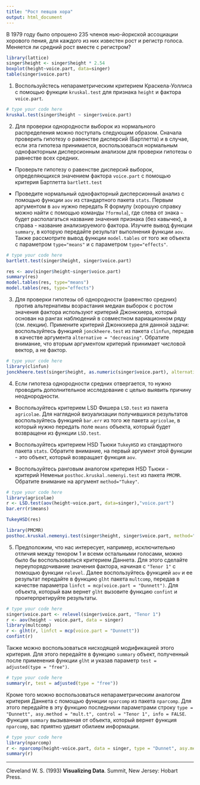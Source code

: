 ```yaml
---
title: "Рост певцов хора"
output: html_document
---
```

В 1979 году было опрошено 235 членов нью-йоркской ассоциации хорового пения, для каждого из них известен рост и регистр голоса. 
Меняется ли средний рост вместе с регистром?
```r
library(lattice)
singer$height <- singer$height * 2.54
boxplot(height~voice.part, data=singer)
table(singer$voice.part)
```



1. Воспользуйстесь непараметричеcким критерием Краскела-Уоллиса с помощью функции `kruskal.test` для признака `height`  и фактора `voice.part`.
```r
# type your code here
kruskal.test(singer$height ~ singer$voice.part)
```

2. Для проверки однородности выборок из нормального распределения можно поступать следующим образом. Сначала проверить гипотезу о равенстве дисперсий (Бартлетта) и в случае, если эта гипотеза принимается, воспользоваться нормальным однофакторным дисперсионным анализом для проверки гипотезы о равнестве всех средних. 

* Проверьте гипотезу о равенстве дисперсий выборок, определяющихся значением фактора `voice.part`  c помощью критерия Бартлетта `bartlett.test`

* Проведите нормальный однофакторный дисперсионный анализ с помощью функции `aov` из стандартного пакета `stats`. Первым аргументом  в `aov` нужно передать R формулу (хорошую справку можно найти с помощью команды `?formula`), где слева от знака `~` будет располагаться название значения признака  (без кавычек), а справа - название анализируемого фактора. Изучите вывод функции `summary`, в которую передайте результат выполнения функции `aov`. Также рассмотрите вывод функции `model.tables` от того же объекта с параметром `type="means"` и с параметром `type="effects"`. 

```r
# type your code here
bartlett.test(singer$height, singer$voice.part)
```
```r
res <- aov(singer$height~singer$voice.part)
summary(res)
model.tables(res, type="means")
model.tables(res, type="effects")
```



3. Для проверки гипотезы об однородности (равенство средних) против альтернативы возрастания медиан выборок с ростом значения фактора используют критерий Джонкхиера, который основан на рангах наблюдений в совместном вариационном ряду (см. лекции). Примените критерий Джонкхиера для данной задачи: воспользуйтесь функцией `jonckheere.test` из пакета `clinfun`, передав в качестве аргумента `alternative = "decreasing"`. Обратите внимание, что вторым аргументом критерий принимает числовой вектор, а не фактор.

```r
# type your code here
library(clinfun)
jonckheere.test(singer$height, as.numeric(singer$voice.part), alternative = "decreasing", nperm = 1000)
```


4. Если гипотеза однородности средних отвергается, то нужно проводить дополнительное исследование с целью выявить причину неоднородности. 

* Воспользуйтесь критерием LSD  Фишера `LSD.test` из пакета `agricolae`. Для наглядной визуализации получившихся результатов воспользуйтесь функцией `bar.err` из того же пакета `agricolae`, в который нужно передать поле `means` объекта, который будет возвращени из функции `LSD.test`.

* Воспользуйтесь критерием HSD Tьюки `TukeyHSD` из стандартного пакета `stats`. Обратите внимание, на первый аргумент этой функции - это объект, который возвращает функция `aov`. 

* Воспользуйтесь ранговым аналогом критерия HSD Tьюки - критерий Неменьи `posthoc.kruskal.nemenyi.test` из  пакета `PMCMR`. Обратите внимание на аргумент `method="Tukey"`. 

```r
# type your code here
library(agricolae)
r <- LSD.test(aov(height~voice.part, data=singer),"voice.part")
bar.err(r$means)
```
```r
TukeyHSD(res)
```
```r
library(PMCMR)
posthoc.kruskal.nemenyi.test(singer$height, singer$voice.part, method="Tukey")
```

5.  Предположим, что нас интересует, например, исключительно отличия между тенором 1 и всеми остальными голосами, можно было бы воспользоваться критерием Даннета. Для этого сделайте переупорядочивание значения фактора, начиная с `"Tenor 1"` с помощью функции `relevel`. Далее воспользуйтесь функцией `aov`  и ее результат передайте в функцию `glht` пакета `multcomp`, передав в качестве параметра `linfct = mcp(voice.part = "Dunnett")`. Для объекта, который вам вернет `glht` вызовите функцию `confint` и проитерпретируйте результаты. 

```r
# type your code here
singer$voice.part <- relevel(singer$voice.part, "Tenor 1")
r <- aov(height ~ voice.part, data = singer)
library(multcomp)
r <- glht(r, linfct = mcp(voice.part = "Dunnett"))
confint(r)
```


Также можно воспользоваться нисходящей модификацией этого критерия. Для этого передайте в функцию `summary` объект, полученный после применения функции `glht` и указав параметр `test = adjusted(type = "free")`. 
```r
# type your code here
summary(r, test = adjusted(type = "free"))
```

Кроме того можно воспользоваться непараметрическим аналогом критерия Даннета с помощью функции `nparcomp` из пакета `nparcomp`. Для этого передайте в эту функцию последними параметрами строку `type = "Dunnett", asy.method = "mult.t", control = "Tenor 1", info = FALSE`. Функция `summary` вызыванная от объекта, который вернет функция `nparcomp`, вас приятно удивит обилием информации. 
```r
# type your code here
library(nparcomp)
r <- nparcomp(height~voice.part, data = singer, type = "Dunnet", asy.method = "mult.t", control = "Tenor 1", info = FALSE)
summary(r)
```

**************
Cleveland W. S. (1993) **Visualizing Data**. Summit, New Jersey: Hobart Press.
